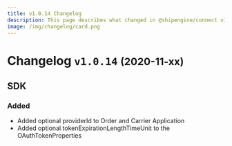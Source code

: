 ```yaml
---
title: v1.0.14 Changelog
description: This page describes what changed in @shipengine/connect v1.0.14
image: /img/changelog/card.png
---
```


Changelog `v1.0.14` <small>(2020-11-xx)</small>
=========================================================

SDK
---------------------------------------
### Added
* Added optional providerId to Order and Carrier Application
* Added optional tokenExpirationLengthTimeUnit to the OAuthTokenProperties
